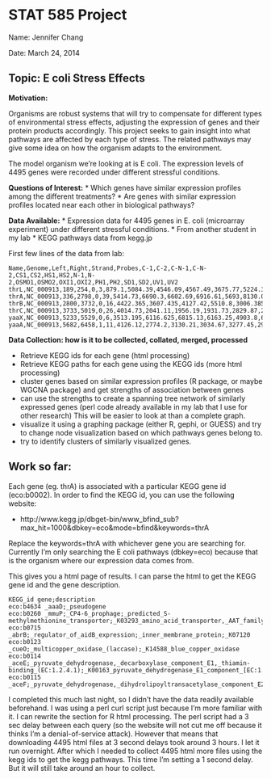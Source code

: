 STAT 585 Project
========================================================
Name: Jennifer Chang

Date: March 24, 2014

Topic: E coli Stress Effects
-----------------------

**Motivation:**

Organisms are robust systems that will try to compensate for different types of environmental stress effects, adjusting the expression of genes and their protein products accordingly.  This project seeks to gain insight into what pathways are affected by each type of stress. The related pathways may give some idea on how the organism adapts to the environment.

The model organism we're looking at is E coli.  The expression levels of 4495 genes were recorded under different stressful conditions. 

**Questions of Interest:**
* Which genes have similar expression profiles among the different treatments?
* Are genes with similar expression profiles located near each other in biological pathways?

**Data Available:**
* Expression data for 4495 genes in E. coli (microarray experiment) under different stressful conditions.
  * From another student in my lab
* KEGG pathways data from kegg.jp

First few lines of the data from lab:

    Name,Genome,Left,Right,Strand,Probes,C-1,C-2,C-N-1,C-N-2,CS1,CS2,HS1,HS2,N-1,N-2,OSMO1,OSMO2,OXI1,OXI2,PH1,PH2,SD1,SD2,UV1,UV2
    thrL,NC_000913,189,254,0,3,879.1,5084.39,4546.09,4567.49,3675.77,5224.34,4478.29,5322.83,4964.07,3454.97,4531.38,5980.55,4280.31,4850.89,3877.28,4390.3,3610.96,5444.51,4576.56,5368.29
    thrA,NC_000913,336,2798,0,39,5414.73,6690.3,6602.69,6916.61,5693,8130.07,7332.8,6655.32,6538.31,6087.38,7587.61,6557.46,6601.19,7295.16,8032.49,5096.85,5872.61,7340.37,5964.53,6941.64
    thrB,NC_000913,2800,3732,0,16,4422.365,3607.435,4127.42,5510.8,3006.385,6201.945,5435.84,4829.43,4367.41,3465.7,4787.79,3764.09,4325.555,5197.31,4645.045,3809.18,3088.84,4003.335,3446.44,4755.96
    thrC,NC_000913,3733,5019,0,26,4014.73,2041.11,1956.19,1931.73,2829.87,2325.45,1953.05,1575.68,1997.17,2260.375,1847.94,2194.68,1839.93,1744.595,2610.36,3306.395,2979.075,1716.985,2523.655,1791.38
    yaaX,NC_000913,5233,5529,0,6,3513.195,6116.625,6815.13,6163.25,4903.8,6683.355,7913.935,7055.21,8745.9,4858.61,6504.795,5744.08,6892.02,7080.175,4930.425,7799.265,4315.725,8836.68,3821.76,6740.79
    yaaA,NC_000913,5682,6458,1,11,4126.12,2774.2,3130.21,3034.67,3277.45,2993.66,3355.36,3390.82,2569.19,3783.69,3070.14,2838.48,3170.14,1797.61,3152.4,2820.47,3868.44,2551.58,4514.88,3082.76
    
**Data Collection: how is it to be collected, collated, merged, processed**

* Retrieve KEGG ids for each gene (html processing)
* Retrieve KEGG paths for each gene using the KEGG ids (more html processing)
* cluster genes based on similar expression profiles (R package, or maybe WGCNA package) and get strengths of association between genes
* can use the strengths to create a spanning tree network of similarly expressed genes (perl code already available in my lab that I use for other research) This will be easier to look at than a complete graph.
* visualize it using a graphing package (either R, gephi, or GUESS) and try to change node visualization based on which pathways genes belong to.
* try to identify clusters of similarly visualized genes.

Work so far:
-----------
Each gene (eg. thrA) is associated with a particular KEGG gene id (eco:b0002).  In order to find the KEGG id, you can use the following website:

* http://www.kegg.jp/dbget-bin/www_bfind_sub?max_hit=1000&dbkey=eco&mode=bfind&keywords=thrA
    
Replace the keywords=thrA with whichever gene you are searching for.  Currently I'm only searching the E coli pathways (dbkey=eco) because that is the organism where our expression data comes from.

This gives you a html page of results.  I can parse the html to get the KEGG gene id and the gene description.

    KEGG_id gene;description
    eco:b4634 _aaaD;_pseudogene
    eco:b0260 _mmuP;_CP4-6_prophage;_predicted_S-methylmethionine_transporter;_K03293_amino_acid_transporter,_AAT_family
    eco:b0715 _abrB;_regulator_of_aidB_expression;_inner_membrane_protein;_K07120
    eco:b0123 _cueO;_multicopper_oxidase_(laccase);_K14588_blue_copper_oxidase
    eco:b0114 _aceE;_pyruvate_dehydrogenase,_decarboxylase_component_E1,_thiamin-binding_(EC:1.2.4.1);_K00163_pyruvate_dehydrogenase_E1_component_[EC:1.2.4.1]
    eco:b0115 _aceF;_pyruvate_dehydrogenase,_dihydrolipoyltransacetylase_component_E2_(EC:2.3.1.12);_K00627_pyruvate_dehydrogenase_E2_component_(dihydrolipoamide_acetyltransferase)_[EC:2.3.1.12]
    
I completed this much last night, so I didn't have the data readily available beforehand.  I was using a perl curl script just because I'm more familiar with it. I can rewrite the section for R html processing. The perl script had a 3 sec delay between each query (so the website will not cut me off because it thinks I'm a denial-of-service attack).  However that means that downloading 4495 html files at 3 second delays took around 3 hours. I let it run overnight. After which I needed to collect 4495 html more files using the kegg ids to get the kegg pathways. This time I'm setting a 1 second delay.  But it will still take around an hour to collect. 
    
<!-- comment
#=======
Load information from Twitter:
#```{r}
# Connect to Twitter
# Online Directions: http://thinktostart.wordpress.com/2013/05/22/twitter-authentification-with-r/
library(RCurl)
options(RCurlOptions=list(cainfo=system.file("CurlSSL", "cacert.pem",package="RCurl")))
require(twitteR)
reqURL<-"https://api.twitter.com/oauth/request_token"
accessURL<-"https://api.twitter.com/oauth/access_token"
authURL<-"https://api.twitter.com/oauth/authorize"
consumerKey<-"7LTjhEJ19yEs5rsV5x60TA"
consumerSecret<-"8YZc0wfGVvi5IOIsN795QxXubSnKNwiHH4C2xiWMPc"

twitCred<-OAuthFactory$new(consumerKey=consumerKey,consumerSecret=consumerSecret, requestURL=reqURL, accessURL=accessURL, authURL=authURL)
twitCred$handshake(cainfo=system.file("CurlSSL","cacert.pem",package="RCurl"))
registerTwitterOAuth(twitCred)

# work with Twitter Data
rsTweets<-searchTwitter("#Olympics", n=500) # search twitter
saveRDS(rsTweets, file="rsTweets.RData") # save search
rsTweets<-readRDS("rsTweets.RData") # read in saved search
str(rsTweets[[1]])

rsTweets[[1]]$getText()
rsTweets[[1]]$getScreenName()
library(plyr)
tweets.df=ldply(rsTweets,function(t) t$toDataFrame())
names(tweets.df)
head(tweets.df)
head(tweets.df$text)
head(tweets.df$screenName)
```

Shiny basic example
#```{r}
library(shiny)
runExample("01_hello")
runExample()

# Creating a Shiny app requires creating two files and putting it into a folder (e.g. shiny_app)
# 1) ui.R (user interface)
# 2) server.R

runApp("shiny_app") # run the app by giving the folder name (and loc)
```
-->
